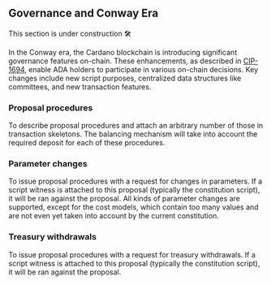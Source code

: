 
## Governance and Conway Era

<Callout>This section is under construction 🛠️</Callout>

In the Conway era, the Cardano blockchain is introducing significant governance features on-chain. These enhancements, as described in [CIP-1694](https://github.com/cardano-foundation/CIPs/tree/master/CIP-1694), enable ADA holders
to participate in various on-chain decisions. Key changes include new script purposes, centralized data structures like committees, and new transaction features.

### Proposal procedures

To describe proposal procedures and attach an arbitrary number of those in transaction skeletons. The balancing mechanism will take into account the required deposit for each of these procedures.

### Parameter changes

To issue proposal procedures with a request for changes in parameters. If a script witness is attached to this proposal (typically the constitution script), it will be ran against the proposal. All kinds of parameter changes are supported, except for the cost models, which contain too many values and are not even yet taken into account by the current constitution.

### Treasury withdrawals

To issue proposal procedures with a request for treasury withdrawals. If a script witness is attached to this proposal (typically the constitution script), it will be ran against the proposal.

